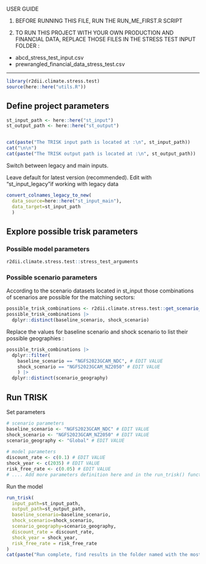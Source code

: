 USER GUIDE 

1. BEFORE RUNNING THIS FILE, RUN THE RUN_ME_FIRST.R SCRIPT

2. TO RUN THIS PROJECT WITH YOUR OWN PRODUCTION AND FINANCIAL DATA, REPLACE THOSE FILES IN THE STRESS TEST INPUT FOLDER : 
  - abcd_stress_test_input.csv 
  - prewrangled_financial_data_stress_test.csv

-----------------------------------

```r
library(r2dii.climate.stress.test)
source(here::here("utils.R"))
```

## Define project parameters

```r
st_input_path <- here::here("st_input") 
st_output_path <- here::here("st_output")


cat(paste("The TRISK input path is located at :\n", st_input_path))
cat("\n\n")
cat(paste("The TRISK output path is located at :\n", st_output_path))
```

Switch between legacy and main inputs.

Leave default for latest version (recommended). Edit with "st_input_legacy"if working with legacy data

```r
convert_colnames_legacy_to_new(
  data_source=here::here("st_input_main"), 
  data_target=st_input_path
  )
```

## Explore possible trisk parameters

### Possible model parameters

```r
r2dii.climate.stress.test::stress_test_arguments
```

### Possible scenario parameters

According to the scenario datasets located in st_input those combinations of scenarios are possible for the matching sectors:

```r
possible_trisk_combinations <- r2dii.climate.stress.test::get_scenario_geography_x_ald_sector(st_input_path)
possible_trisk_combinations |>
  dplyr::distinct(baseline_scenario, shock_scenario)
```

Replace the values for baseline scenario and shock scenario to list their possible geographies :

```r
possible_trisk_combinations |>
  dplyr::filter(
    baseline_scenario == "NGFS2023GCAM_NDC", # EDIT VALUE
    shock_scenario == "NGFS2023GCAM_NZ2050" # EDIT VALUE
    ) |>
  dplyr::distinct(scenario_geography)

```

## Run TRISK

Set parameters

```r
# scenario parameters
baseline_scenario <- "NGFS2023GCAM_NDC" # EDIT VALUE
shock_scenario <- "NGFS2023GCAM_NZ2050" # EDIT VALUE
scenario_geography <- "Global" # EDIT VALUE
  
# model parameters  
discount_rate <- c(0.1) # EDIT VALUE
shock_year <- c(2035) # EDIT VALUE
risk_free_rate <- c(0.05) # EDIT VALUE
# .... Add more parameters definition here and in the run_trisk() function call below

```

Run the model

```r
run_trisk(
  input_path=st_input_path,
  output_path=st_output_path,
  baseline_scenario=baseline_scenario,
  shock_scenario=shock_scenario,
  scenario_geography=scenario_geography,
  discount_rate = discount_rate,
  shock_year = shock_year,
  risk_free_rate = risk_free_rate
)
cat(paste("Run complete, find results in the folder named with the most recent date in\n\n", st_output_path))
```
